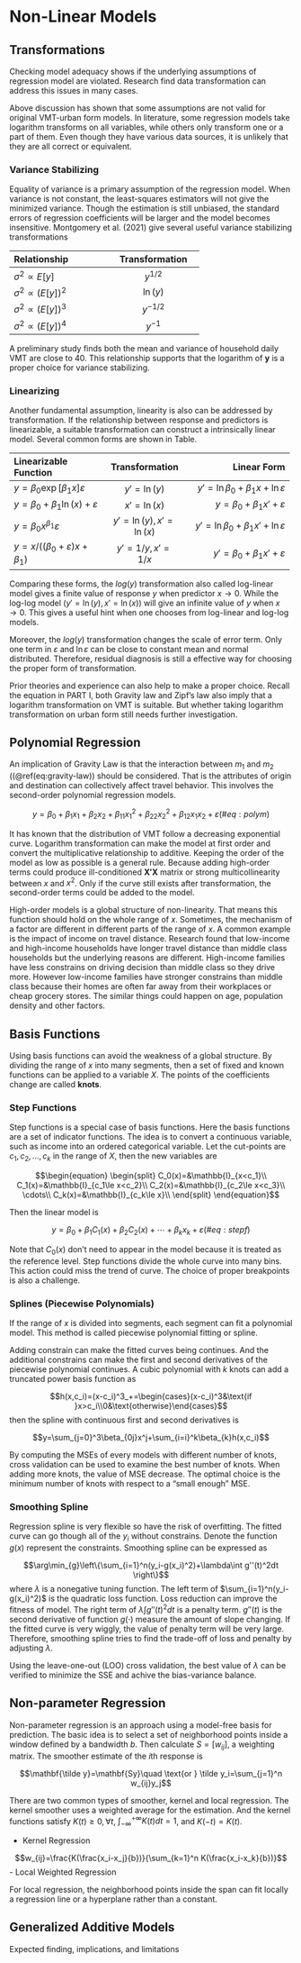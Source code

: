 # Non-Linear Models

## Transformations

Checking model adequacy shows if the underlying assumptions of regression model are violated. Research find data transformation can address this issues in many cases.

Above discussion has shown that some assumptions are not valid for original VMT-urban form models. In literature, some regression models take logarithm transforms on all variables, while others only transform one or a part of them. Even though they have various data sources, it is unlikely that they are all correct or equivalent.

### Variance Stabilizing

Equality of variance is a primary assumption of the regression model. 
When variance is not constant, the least-squares estimators will not give the minimized variance.
Though the estimation is still unbiased, the standard errors of regression coefficients will be larger and the model becomes insensitive.
Montgomery et al. (2021) give several useful variance stabilizing transformations

+----------------------------+------------------+
| Relationship               | Transformation   |
+:===========================+:================:+
| $\sigma^2\propto E[y]$     | $y^{1/2}$        |
+----------------------------+------------------+
| $\sigma^2\propto (E[y])^2$ | $\ln(y)$         |
+----------------------------+------------------+
| $\sigma^2\propto (E[y])^3$ | $y^{-1/2}$       |
+----------------------------+------------------+
| $\sigma^2\propto (E[y])^4$ | $y^{-1}$         |
+----------------------------+------------------+

A preliminary study finds both the mean and variance of household daily VMT are close to 40.
This relationship supports that the logarithm of $\mathbf{y}$ is a proper choice for variance stabilizing.

### Linearizing

Another fundamental assumption, linearity is also can be addressed by transformation.
If the relationship between response and predictors is linearizable, a suitable transformation can construct a intrinsically linear model. 
Several common forms are shown in Table.

+--------------------------------------+----------------------+-------------------------------------------+
| Linearizable Function                | Transformation       | Linear Form                               |
+:=====================================+:====================:+==========================================:+
| $y=\beta_0\exp[\beta_1x]\varepsilon$ | $y'=\ln(y)$          | $y'=\ln \beta_0 +\beta_1x +\ln\varepsilon$|
+--------------------------------------+----------------------+-------------------------------------------+
| $y=\beta_0+\beta_1\ln(x)+\varepsilon$| $x'=\ln(x)$          | $y=\beta_0 +\beta_1x'+\varepsilon$        |
+--------------------------------------+----------------------+-------------------------------------------+
| $y=\beta_0x^{\beta_1}\varepsilon$    | $y'=\ln(y),x'=\ln(x)$| $y'=\ln\beta_0 +\beta_1x' +\ln\varepsilon$|
+--------------------------------------+----------------------+-------------------------------------------+
|$y=x/((\beta_0+\varepsilon)x+\beta_1)$|$y'=1/y,x'=1/x$       | $y'=\beta_0 +\beta_1x' +\varepsilon$      |
+--------------------------------------+----------------------+-------------------------------------------+

Comparing these forms, the $log(y)$ transformation also called log-linear model gives a finite value of response $y$ when predictor $x\to  0$. 
While the log-log model ($y'=\ln(y),x'=\ln(x)$) will give an infinite value of $y$ when $x\to  0$. 
This gives a useful hint when one chooses from log-linear and log-log models.

Moreover, the $log(y)$ transformation changes the scale of error term.
Only one term in $\varepsilon$ and $\ln\varepsilon$ can be close to constant mean and normal distributed.
Therefore, residual diagnosis is still a effective way for choosing the proper form of transformation.

Prior theories and experience can also help to make a proper choice.
Recall the equation in PART I, both Gravity law and Zipf's law also imply that a logarithm transformation on VMT is suitable. But whether taking logarithm transformation on urban form still needs further investigation.


## Polynomial Regression

An implication of Gravity Law is that the interaction between $m_1$ and $m_2$ ((\@ref(eq:gravity-law)) should be considered. That is the attributes of origin and destination can collectively affect travel behavior.
This involves the second-order polynomial regression models. 

$$\begin{equation}
y=\beta_0+\beta_1x_1+\beta_2x_2+\beta_{11}x_1^2+\beta_{22}x_2^2+\beta_{12}x_1x_2+\varepsilon
(\#eq:polym)
\end{equation}$$

It has known that the distribution of VMT follow a decreasing exponential curve. Logarithm transformation can make the model at first order and convert the multiplicative relationship to additive.
Keeping the order of the model as low as possible is a general rule.
Because adding high-order terms could produce ill-conditioned $\mathbf{X'X}$ matrix or strong multicollinearity between $x$ and $x^2$.
Only if the curve still exists after transformation, the second-order terms could be added to the model.


High-order models is a global structure of non-linearity. That means this function should hold on the whole range of $x$.
Sometimes, the mechanism of a factor are different in different parts of the range of $x$.
A common example is the impact of income on travel distance. Research found that low-income and high-income households have longer travel distance than middle class households but the underlying reasons are different.
High-income families have less constrains on driving decision than middle class so they drive more.
However low-income families have stronger constrains than middle class because their homes are often far away from their workplaces or cheap grocery stores.
The similar things could happen on age, population density and other factors. 


## Basis Functions

Using basis functions can avoid the weakness of a global structure. By dividing the range of $x$ into many segments, then a set of fixed and known functions can be applied to a variable $X$.
The points of the coefficients change are called **knots**.

### Step Functions

Step functions is a special case of basis functions. Here the basis functions are a set of indicator functions. 
The idea is to convert a continuous variable, such as income into an ordered categorical variable. Let the cut-points are $c_1,c_2,..., c_k$ in the range of $X$, then the new variables are

$$\begin{equation}
\begin{split}
C_0(x)=&\mathbb{I}_{x<c_1}\\
C_1(x)=&\mathbb{I}_{c_1\le x<c_2}\\
C_2(x)=&\mathbb{I}_{c_2\le x<c_3}\\
\cdots\\
C_k(x)=&\mathbb{I}_{c_k\le x}\\
\end{split}
\end{equation}$$

Then the linear model is 

$$\begin{equation}
y=\beta_0+\beta_1C_1(x)+\beta_2C_2(x)+\cdots+\beta_{k}x_k+\varepsilon
(\#eq:stepf)
\end{equation}$$

Note that $C_0(x)$ don't need to appear in the model because it is treated as the reference level.
Step functions divide the whole curve into many bins. This action could miss the trend of curve.
The choice of proper breakpoints is also a challenge.



### Splines (Piecewise Polynomials)

If the range of $x$ is divided into segments, each segment can fit a polynomial model. This method is called piecewise polynomial fitting or spline.

Adding constrain can make the fitted curves being continues. And the additional constrains can make the first and second derivatives of the piecewise polynomial continues.
A cubic polynomial with $k$ knots can add a truncated power basis function as

$$h(x,c_i)=(x-c_i)^3_+=\begin{cases}(x-c_i)^3&\text{if }x>c_i\\0&\text{otherwise}\end{cases}$$
then the spline with continuous first and second derivatives is

$$y=\sum_{j=0}^3\beta_{0j}x^j+\sum_{i=i}^k\beta_{k}h(x,c_i)$$

By computing the MSEs of every models with different number of knots, cross validation can be used to examine the best number of knots.
 When adding more knots, the value of MSE decrease. The optimal choice is the minimum number of knots with respect to a "small enough" MSE.


### Smoothing Spline

Regression spline is very flexible so have the risk of overfitting. The fitted curve can go though all of the $y_i$ without constrains. Denote the function $g(x)$ represent the constraints. Smoothing spline can be expressed as

$$\arg\min_{g}\left\{\sum_{i=1}^n(y_i-g(x_i)^2)+\lambda\int g''(t)^2dt \right\}$$
where $\lambda$ is a nonegative tuning function. The left term of $\sum_{i=1}^n(y_i-g(x_i)^2)$ is the quadratic loss function. Loss reduction can improve the fitness of model.
The right term of $\lambda\int g''(t)^2dt$ is a penalty term. $g''(t)$ is the second derivative of function $g(\cdot)$ measure the amount of slope changing. If the fitted curve is very wiggly, the value of penalty term will be very large.
Therefore, smoothing spline tries to find the trade-off of loss and penalty by adjusting $\lambda$.

Using the leave-one-out (LOO) cross validation, the best value of $\lambda$ can be verified to minimize the SSE and achive the bias-variance balance.


## Non-parameter Regression


Non-parameter regression is an approach using a model-free basis for prediction. The basic idea is to select a set of neighborhood points inside a window defined by a bandwidth $b$. Then calculate $S=[w_{ij}]$, a weighting matrix. The smoother estimate of the $i$th response is

$$\mathbf{\tilde y}=\mathbf{Sy}\quad \text{or } \tilde y_i=\sum_{j=1}^n w_{ij}y_j$$

There are two common types of smoother, kernel and local regression.
The kernel smoother uses a weighted average for the estimation. And the kernel functions satisfy $K(t)\ge 0,\forall t$, $\int_{-\infty}^{+\infty}K(t)dt=1$, and $K(-t)=K(t)$.

- Kernel Regression

$$w_{ij}=\frac{K(\frac{x_i-x_j}{b})}{\sum_{k=1}^n K(\frac{x_i-x_k}{b})}$$
- Local Weighted Regression

For local regression, the neighborhood points inside the span can fit locally a regression line or a hyperplane rather than a constant. 

## Generalized Additive Models



Expected finding, implications, and limitations
